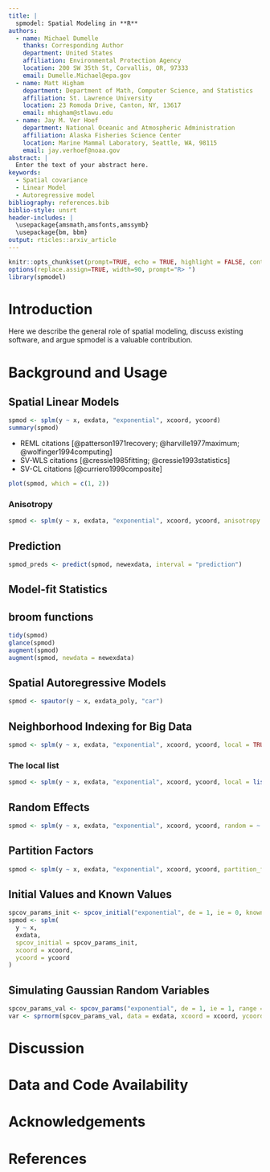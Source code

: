 ```yaml
---
title: |
  spmodel: Spatial Modeling in **R**
authors:
  - name: Michael Dumelle
    thanks: Corresponding Author
    department: United States
    affiliation: Environmental Protection Agency
    location: 200 SW 35th St, Corvallis, OR, 97333
    email: Dumelle.Michael@epa.gov
  - name: Matt Higham
    department: Department of Math, Computer Science, and Statistics
    affiliation: St. Lawrence University
    location: 23 Romoda Drive, Canton, NY, 13617
    email: mhigham@stlawu.edu
  - name: Jay M. Ver Hoef
    department: National Oceanic and Atmospheric Administration
    affiliation: Alaska Fisheries Science Center
    location: Marine Mammal Laboratory, Seattle, WA, 98115
    email: jay.verhoef@noaa.gov
abstract: |
  Enter the text of your abstract here.
keywords:
  - Spatial covariance
  - Linear Model
  - Autoregressive model
bibliography: references.bib
biblio-style: unsrt
header-includes: |
  \usepackage{amsmath,amsfonts,amssymb}
  \usepackage{bm, bbm}
output: rticles::arxiv_article
---
```


```r
knitr::opts_chunk$set(prompt=TRUE, echo = TRUE, highlight = FALSE, continue = " + ", comment = "")
options(replace.assign=TRUE, width=90, prompt="R> ")
library(spmodel)
```


# Introduction \label{sec:introduction}


Here we describe the general role of spatial modeling, discuss existing software, and argue spmodel is a valuable contribution.

# Background and Usage



## Spatial Linear Models

```r
spmod <- splm(y ~ x, exdata, "exponential", xcoord, ycoord)
summary(spmod)
```


* REML citations [@patterson1971recovery; @harville1977maximum; @wolfinger1994computing]
* SV-WLS citations [@cressie1985fitting; @cressie1993statistics]
* SV-CL citations [@curriero1999composite]

```r
plot(spmod, which = c(1, 2))
```


### Anisotropy

```r
spmod <- splm(y ~ x, exdata, "exponential", xcoord, ycoord, anisotropy = TRUE)
```

## Prediction

```r
spmod_preds <- predict(spmod, newexdata, interval = "prediction")
```

## Model-fit Statistics

## broom functions

```r
tidy(spmod)
glance(spmod)
augment(spmod)
augment(spmod, newdata = newexdata)
```

## Spatial Autoregressive Models

```r
spmod <- spautor(y ~ x, exdata_poly, "car")
```


## Neighborhood Indexing for Big Data

```r
spmod <- splm(y ~ x, exdata, "exponential", xcoord, ycoord, local = TRUE)
```

### The local list

```r
spmod <- splm(y ~ x, exdata, "exponential", xcoord, ycoord, local = list(parallel = TRUE))
```


## Random Effects

```r
spmod <- splm(y ~ x, exdata, "exponential", xcoord, ycoord, random = ~ group)
```

## Partition Factors

```r
spmod <- splm(y ~ x, exdata, "exponential", xcoord, ycoord, partition_factor = ~ group)
```

## Initial Values and Known Values

```r
spcov_params_init <- spcov_initial("exponential", de = 1, ie = 0, known = "ie")
spmod <- splm(
  y ~ x,
  exdata,
  spcov_initial = spcov_params_init,
  xcoord = xcoord, 
  ycoord = ycoord
)
```

## Simulating Gaussian Random Variables

```r
spcov_params_val <- spcov_params("exponential", de = 1, ie = 1, range = 2)
var <- sprnorm(spcov_params_val, data = exdata, xcoord = xcoord, ycoord = ycoord)
```

# Discussion

# Data and Code Availability {.unnumbered}

# Acknowledgements {.unnumbered}

# References {.unnumbered}



